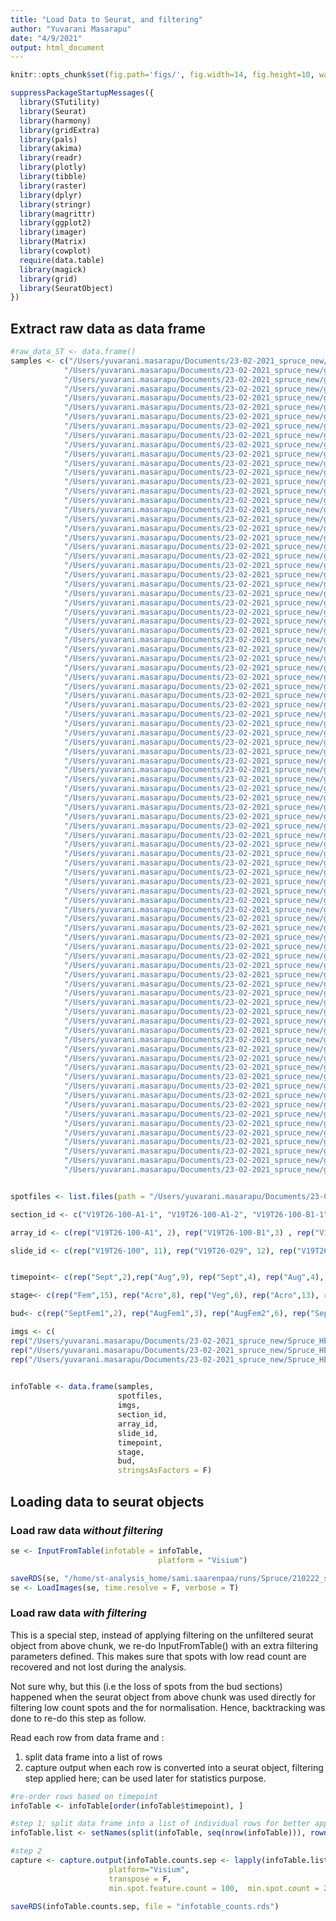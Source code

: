 ```yaml
---
title: "Load Data to Seurat, and filtering"
author: "Yuvarani Masarapu"
date: "4/9/2021"
output: html_document
---
```


```r
knitr::opts_chunk$set(fig.path='figs/', fig.width=14, fig.height=10, warning=FALSE, message=FALSE, echo = FALSE)
```

```r
suppressPackageStartupMessages({
  library(STutility)
  library(Seurat)
  library(harmony)
  library(gridExtra)
  library(pals)
  library(akima)
  library(readr)
  library(plotly)
  library(tibble)
  library(raster)
  library(dplyr)
  library(stringr)
  library(magrittr)
  library(ggplot2)
  library(imager)
  library(Matrix)
  library(cowplot)
  require(data.table)
  library(magick)
  library(grid)
  library(SeuratObject)
})
```

## Extract raw data as data frame
```r
#raw_data_ST <- data.frame()
samples <- c("/Users/yuvarani.masarapu/Documents/23-02-2021_spruce_new/gene_counts/Slide1_V19T26-100_A1_trimmed_stdata.tsv",
            "/Users/yuvarani.masarapu/Documents/23-02-2021_spruce_new/gene_counts/Slide1_V19T26-100_A1_trimmed_stdata.tsv",
            "/Users/yuvarani.masarapu/Documents/23-02-2021_spruce_new/gene_counts/Slide1_V19T26-100_B1_trimmed_stdata.tsv",
            "/Users/yuvarani.masarapu/Documents/23-02-2021_spruce_new/gene_counts/Slide1_V19T26-100_B1_trimmed_stdata.tsv",
            "/Users/yuvarani.masarapu/Documents/23-02-2021_spruce_new/gene_counts/Slide1_V19T26-100_B1_trimmed_stdata.tsv",
            "/Users/yuvarani.masarapu/Documents/23-02-2021_spruce_new/gene_counts/Slide1_V19T26-100_C1_trimmed_stdata.tsv",
            "/Users/yuvarani.masarapu/Documents/23-02-2021_spruce_new/gene_counts/Slide1_V19T26-100_C1_trimmed_stdata.tsv",
            "/Users/yuvarani.masarapu/Documents/23-02-2021_spruce_new/gene_counts/Slide1_V19T26-100_C1_trimmed_stdata.tsv",
            "/Users/yuvarani.masarapu/Documents/23-02-2021_spruce_new/gene_counts/Slide1_V19T26-100_D1_trimmed_stdata.tsv",
            "/Users/yuvarani.masarapu/Documents/23-02-2021_spruce_new/gene_counts/Slide1_V19T26-100_D1_trimmed_stdata.tsv",
            "/Users/yuvarani.masarapu/Documents/23-02-2021_spruce_new/gene_counts/Slide1_V19T26-100_D1_trimmed_stdata.tsv",
            "/Users/yuvarani.masarapu/Documents/23-02-2021_spruce_new/gene_counts/Slide2_V19T26-029_A1_trimmed_stdata.tsv",
            "/Users/yuvarani.masarapu/Documents/23-02-2021_spruce_new/gene_counts/Slide2_V19T26-029_A1_trimmed_stdata.tsv",
            "/Users/yuvarani.masarapu/Documents/23-02-2021_spruce_new/gene_counts/Slide2_V19T26-029_B1_trimmed_stdata.tsv",
            "/Users/yuvarani.masarapu/Documents/23-02-2021_spruce_new/gene_counts/Slide2_V19T26-029_B1_trimmed_stdata.tsv",
            "/Users/yuvarani.masarapu/Documents/23-02-2021_spruce_new/gene_counts/Slide2_V19T26-029_C1_trimmed_stdata.tsv",
            "/Users/yuvarani.masarapu/Documents/23-02-2021_spruce_new/gene_counts/Slide2_V19T26-029_C1_trimmed_stdata.tsv",
            "/Users/yuvarani.masarapu/Documents/23-02-2021_spruce_new/gene_counts/Slide2_V19T26-029_C1_trimmed_stdata.tsv",
            "/Users/yuvarani.masarapu/Documents/23-02-2021_spruce_new/gene_counts/Slide2_V19T26-029_C1_trimmed_stdata.tsv",
            "/Users/yuvarani.masarapu/Documents/23-02-2021_spruce_new/gene_counts/Slide2_V19T26-029_D1_trimmed_stdata.tsv",
            "/Users/yuvarani.masarapu/Documents/23-02-2021_spruce_new/gene_counts/Slide2_V19T26-029_D1_trimmed_stdata.tsv",
            "/Users/yuvarani.masarapu/Documents/23-02-2021_spruce_new/gene_counts/Slide2_V19T26-029_D1_trimmed_stdata.tsv",
            "/Users/yuvarani.masarapu/Documents/23-02-2021_spruce_new/gene_counts/Slide2_V19T26-029_D1_trimmed_stdata.tsv",
            "/Users/yuvarani.masarapu/Documents/23-02-2021_spruce_new/gene_counts/Slide3_V19T26-078_A1_trimmed_stdata.tsv",
            "/Users/yuvarani.masarapu/Documents/23-02-2021_spruce_new/gene_counts/Slide3_V19T26-078_A1_trimmed_stdata.tsv",
            "/Users/yuvarani.masarapu/Documents/23-02-2021_spruce_new/gene_counts/Slide3_V19T26-078_A1_trimmed_stdata.tsv",
            "/Users/yuvarani.masarapu/Documents/23-02-2021_spruce_new/gene_counts/Slide3_V19T26-078_B1_trimmed_stdata.tsv",
            "/Users/yuvarani.masarapu/Documents/23-02-2021_spruce_new/gene_counts/Slide3_V19T26-078_B1_trimmed_stdata.tsv",
            "/Users/yuvarani.masarapu/Documents/23-02-2021_spruce_new/gene_counts/Slide3_V19T26-078_B1_trimmed_stdata.tsv",
            "/Users/yuvarani.masarapu/Documents/23-02-2021_spruce_new/gene_counts/Slide3_V19T26-078_C1_trimmed_stdata.tsv",
            "/Users/yuvarani.masarapu/Documents/23-02-2021_spruce_new/gene_counts/Slide3_V19T26-078_C1_trimmed_stdata.tsv",
            "/Users/yuvarani.masarapu/Documents/23-02-2021_spruce_new/gene_counts/Slide3_V19T26-078_D1_trimmed_stdata.tsv",
            "/Users/yuvarani.masarapu/Documents/23-02-2021_spruce_new/gene_counts/Slide3_V19T26-078_D1_trimmed_stdata.tsv",
            "/Users/yuvarani.masarapu/Documents/23-02-2021_spruce_new/gene_counts/Slide4_V19T26-079_A1_trimmed_stdata.tsv",
            "/Users/yuvarani.masarapu/Documents/23-02-2021_spruce_new/gene_counts/Slide4_V19T26-079_A1_trimmed_stdata.tsv",
            "/Users/yuvarani.masarapu/Documents/23-02-2021_spruce_new/gene_counts/Slide4_V19T26-079_A1_trimmed_stdata.tsv",
            "/Users/yuvarani.masarapu/Documents/23-02-2021_spruce_new/gene_counts/Slide4_V19T26-079_A1_trimmed_stdata.tsv",
            "/Users/yuvarani.masarapu/Documents/23-02-2021_spruce_new/gene_counts/Slide4_V19T26-079_A1_trimmed_stdata.tsv",
            "/Users/yuvarani.masarapu/Documents/23-02-2021_spruce_new/gene_counts/Slide4_V19T26-079_B1_trimmed_stdata.tsv",
            "/Users/yuvarani.masarapu/Documents/23-02-2021_spruce_new/gene_counts/Slide4_V19T26-079_B1_trimmed_stdata.tsv",
            "/Users/yuvarani.masarapu/Documents/23-02-2021_spruce_new/gene_counts/Slide4_V19T26-079_B1_trimmed_stdata.tsv",
            "/Users/yuvarani.masarapu/Documents/23-02-2021_spruce_new/gene_counts/Slide4_V19T26-079_B1_trimmed_stdata.tsv",
            "/Users/yuvarani.masarapu/Documents/23-02-2021_spruce_new/gene_counts/Slide4_V19T26-079_C1_trimmed_stdata.tsv",
            "/Users/yuvarani.masarapu/Documents/23-02-2021_spruce_new/gene_counts/Slide4_V19T26-079_C1_trimmed_stdata.tsv",
            "/Users/yuvarani.masarapu/Documents/23-02-2021_spruce_new/gene_counts/Slide4_V19T26-079_C1_trimmed_stdata.tsv",
            "/Users/yuvarani.masarapu/Documents/23-02-2021_spruce_new/gene_counts/Slide4_V19T26-079_C1_trimmed_stdata.tsv",
            "/Users/yuvarani.masarapu/Documents/23-02-2021_spruce_new/gene_counts/Slide4_V19T26-079_C1_trimmed_stdata.tsv",
            "/Users/yuvarani.masarapu/Documents/23-02-2021_spruce_new/gene_counts/Slide4_V19T26-079_D1_trimmed_stdata.tsv",
            "/Users/yuvarani.masarapu/Documents/23-02-2021_spruce_new/gene_counts/Slide4_V19T26-079_D1_trimmed_stdata.tsv",
            "/Users/yuvarani.masarapu/Documents/23-02-2021_spruce_new/gene_counts/Slide4_V19T26-079_D1_trimmed_stdata.tsv",
            "/Users/yuvarani.masarapu/Documents/23-02-2021_spruce_new/gene_counts/Slide4_V19T26-079_D1_trimmed_stdata.tsv",
            "/Users/yuvarani.masarapu/Documents/23-02-2021_spruce_new/gene_counts/Slide4_V19T26-079_D1_trimmed_stdata.tsv",
            "/Users/yuvarani.masarapu/Documents/23-02-2021_spruce_new/gene_counts/Slide4_V19T26-079_D1_trimmed_stdata.tsv",
            "/Users/yuvarani.masarapu/Documents/23-02-2021_spruce_new/gene_counts/Slide5_V10F24-116_B1_trimmed_stdata.tsv",
            "/Users/yuvarani.masarapu/Documents/23-02-2021_spruce_new/gene_counts/Slide5_V10F24-116_B1_trimmed_stdata.tsv",
            "/Users/yuvarani.masarapu/Documents/23-02-2021_spruce_new/gene_counts/Slide5_V10F24-116_B1_trimmed_stdata.tsv",
            "/Users/yuvarani.masarapu/Documents/23-02-2021_spruce_new/gene_counts/Slide5_V10F24-116_B1_trimmed_stdata.tsv",
            "/Users/yuvarani.masarapu/Documents/23-02-2021_spruce_new/gene_counts/Slide5_V10F24-116_B1_trimmed_stdata.tsv",
            "/Users/yuvarani.masarapu/Documents/23-02-2021_spruce_new/gene_counts/Slide6_V10F24-117_A1_trimmed_stdata.tsv",
            "/Users/yuvarani.masarapu/Documents/23-02-2021_spruce_new/gene_counts/Slide6_V10F24-117_A1_trimmed_stdata.tsv",
            "/Users/yuvarani.masarapu/Documents/23-02-2021_spruce_new/gene_counts/Slide6_V10F24-117_A1_trimmed_stdata.tsv",
            "/Users/yuvarani.masarapu/Documents/23-02-2021_spruce_new/gene_counts/Slide6_V10F24-117_A1_trimmed_stdata.tsv",
            "/Users/yuvarani.masarapu/Documents/23-02-2021_spruce_new/gene_counts/Slide6_V10F24-117_B1_trimmed_stdata.tsv",
            "/Users/yuvarani.masarapu/Documents/23-02-2021_spruce_new/gene_counts/Slide6_V10F24-117_B1_trimmed_stdata.tsv",
            "/Users/yuvarani.masarapu/Documents/23-02-2021_spruce_new/gene_counts/Slide6_V10F24-117_B1_trimmed_stdata.tsv",
            "/Users/yuvarani.masarapu/Documents/23-02-2021_spruce_new/gene_counts/Slide6_V10F24-117_B1_trimmed_stdata.tsv",
            "/Users/yuvarani.masarapu/Documents/23-02-2021_spruce_new/gene_counts/Slide6_V10F24-117_C1_trimmed_stdata.tsv",
            "/Users/yuvarani.masarapu/Documents/23-02-2021_spruce_new/gene_counts/Slide6_V10F24-117_C1_trimmed_stdata.tsv",
            "/Users/yuvarani.masarapu/Documents/23-02-2021_spruce_new/gene_counts/Slide6_V10F24-117_C1_trimmed_stdata.tsv",
            "/Users/yuvarani.masarapu/Documents/23-02-2021_spruce_new/gene_counts/Slide6_V10F24-117_D1_trimmed_stdata.tsv",
            "/Users/yuvarani.masarapu/Documents/23-02-2021_spruce_new/gene_counts/Slide6_V10F24-117_D1_trimmed_stdata.tsv",
            "/Users/yuvarani.masarapu/Documents/23-02-2021_spruce_new/gene_counts/Slide6_V10F24-117_D1_trimmed_stdata.tsv",
            "/Users/yuvarani.masarapu/Documents/23-02-2021_spruce_new/gene_counts/Slide7_V10F24-109_A1_trimmed_stdata.tsv",
            "/Users/yuvarani.masarapu/Documents/23-02-2021_spruce_new/gene_counts/Slide7_V10F24-109_A1_trimmed_stdata.tsv",
            "/Users/yuvarani.masarapu/Documents/23-02-2021_spruce_new/gene_counts/Slide7_V10F24-109_A1_trimmed_stdata.tsv",
            "/Users/yuvarani.masarapu/Documents/23-02-2021_spruce_new/gene_counts/Slide7_V10F24-109_B1_trimmed_stdata.tsv",
            "/Users/yuvarani.masarapu/Documents/23-02-2021_spruce_new/gene_counts/Slide7_V10F24-109_B1_trimmed_stdata.tsv",
            "/Users/yuvarani.masarapu/Documents/23-02-2021_spruce_new/gene_counts/Slide7_V10F24-109_B1_trimmed_stdata.tsv",
            "/Users/yuvarani.masarapu/Documents/23-02-2021_spruce_new/gene_counts/Slide7_V10F24-109_C1_trimmed_stdata.tsv",
            "/Users/yuvarani.masarapu/Documents/23-02-2021_spruce_new/gene_counts/Slide7_V10F24-109_C1_trimmed_stdata.tsv",
            "/Users/yuvarani.masarapu/Documents/23-02-2021_spruce_new/gene_counts/Slide7_V10F24-109_D1_trimmed_stdata.tsv",
            "/Users/yuvarani.masarapu/Documents/23-02-2021_spruce_new/gene_counts/Slide7_V10F24-109_D1_trimmed_stdata.tsv",
            "/Users/yuvarani.masarapu/Documents/23-02-2021_spruce_new/gene_counts/Slide7_V10F24-109_D1_trimmed_stdata.tsv",
            "/Users/yuvarani.masarapu/Documents/23-02-2021_spruce_new/gene_counts/Slide7_V10F24-109_D1_trimmed_stdata.tsv",
            "/Users/yuvarani.masarapu/Documents/23-02-2021_spruce_new/gene_counts/Slide7_V10F24-109_D1_trimmed_stdata.tsv",
            "/Users/yuvarani.masarapu/Documents/23-02-2021_spruce_new/gene_counts/Slide7_V10F24-109_D1_trimmed_stdata.tsv",
            "/Users/yuvarani.masarapu/Documents/23-02-2021_spruce_new/gene_counts/Slide7_V10F24-109_D1_trimmed_stdata.tsv",
            "/Users/yuvarani.masarapu/Documents/23-02-2021_spruce_new/gene_counts/Slide7_V10F24-109_D1_trimmed_stdata.tsv")


spotfiles <- list.files(path = "/Users/yuvarani.masarapu/Documents/23-02-2021_spruce_new/spot_files_from_json", pattern = ".tsv$", full.names = T)

section_id <- c("V19T26-100-A1-1", "V19T26-100-A1-2", "V19T26-100-B1-1", "V19T26-100-B1-2", "V19T26-100-B1-3", "V19T26-100-C1-1", "V19T26-100-C1-2", "V19T26-100-C1-3", "V19T26-100-D1-1", "V19T26-100-D1-2", "V19T26-100-D1-3", "V19T26-029-A1-1", "V19T26-029-A1-2", "V19T26-029-B1-1", "V19T26-029-B1-2", "V19T26-029-C1-1", "V19T26-029-C1-2", "V19T26-029-C1-3", "V19T26-029-C1-4", "V19T26-029-D1-1", "V19T26-029-D1-2", "V19T26-029-D1-3", "V19T26-029-D1-4", "V19T26-078-A1-1", "V19T26-078-A1-2", "V19T26-078-A1-3", "V19T26-078-B1-1", "V19T26-078-B1-2", "V19T26-078-B1-3", "V19T26-078-C1-1", "V19T26-078-C1-2", "V19T26-078-D1-1", "V19T26-078-D1-2", "V19T26-079-A1-1", "V19T26-079-A1-2", "V19T26-079-A1-3", "V19T26-079-A1-4", "V19T26-079-A1-5", "V19T26-079-B1-1", "V19T26-079-B1-2", "V19T26-079-B1-3", "V19T26-079-B1-4", "V19T26-079-C1-1", "V19T26-079-C1-2", "V19T26-079-C1-3", "V19T26-079-C1-4", "V19T26-079-C1-5", "V19T26-079-D1-1", "V19T26-079-D1-2", "V19T26-079-D1-3", "V19T26-079-D1-4", "V19T26-079-D1-5", "V19T26-079-D1-6", "V10F24-116-B1-1", "V10F24-116-B1-2", "V10F24-116-B1-3", "V10F24-116-B1-4", "V10F24-116-B1-5", "V10F24-117-A1-1", "V10F24-117-A1-2", "V10F24-117-A1-3", "V10F24-117-A1-4", "V10F24-117-B1-1", "V10F24-117-B1-2", "V10F24-117-B1-3", "V10F24-117-B1-4", "V10F24-117-C1-1", "V10F24-117-C1-2", "V10F24-117-C1-3", "V10F24-117-D1-1", "V10F24-117-D1-2", "V10F24-117-D1-3", "V10F24-109-A1-1", "V10F24-109-A1-2", "V10F24-109-A1-3", "V10F24-109-B1-1", "V10F24-109-B1-2", "V10F24-109-B1-3", "V10F24-109-C1-1", "V10F24-109-C1-2", "V10F24-109-D1-1", "V10F24-109-D1-2", "V10F24-109-D1-3", "V10F24-109-D1-4", "V10F24-109-D1-5", "V10F24-109-D1-6", "V10F24-109-D1-7", "V10F24-109-D1-8")

array_id <- c(rep("V19T26-100-A1", 2), rep("V19T26-100-B1",3) , rep("V19T26-100-C1",3), rep("V19T26-100-D1", 3), rep("V19T26-029-A1",2), rep("V19T26-029-B1", 2), rep("V19T26-029-C1",4), rep("V19T26-029-D1", 4), rep("V19T26-078-A1",3), rep("V19T26-078-B1", 3), rep("V19T26-078-C1",2), rep("V19T26-078-D1", 2), rep("V19T26-079-A1",5), rep("V19T26-079-B1", 4), rep("V19T26-079-C1",5), rep("V19T26-079-D1", 6), rep("V10F24-116-B1",5), rep("V10F24-117-A1", 4), rep("V10F24-117-B1",4), rep("V10F24-117-C1", 3), rep("V10F24-117-D1",3), rep("V10F24-109-A1", 3), rep("V10F24-109-B1",3), rep("V10F24-109-C1", 2), rep("V10F24-109-D1",8))

slide_id <- c(rep("V19T26-100", 11), rep("V19T26-029", 12), rep("V19T26-078", 10), rep("V19T26-079", 20), rep("V10F24-116",5), rep("V10F24-117", 14), rep("V10F24-109",16))


timepoint<- c(rep("Sept",2),rep("Aug",9), rep("Sept",4), rep("Aug",4), rep("Sept",4), rep("Oct",10), rep("Sept",14), rep("Aug",15), rep("Sept",4), rep("Oct",14), rep("Aug",4), rep("Sept",4))

stage<- c(rep("Fem",15), rep("Acro",8), rep("Veg",6), rep("Acro",13), rep("Veg",16), rep("Acro",4), rep("Veg",7), rep("Acro",3), rep("Fem",8), rep("Veg",8))

bud<- c(rep("SeptFem1",2), rep("AugFem1",3), rep("AugFem2",6), rep("SeptFem2",2), rep("SeptFem3",2), rep("AugAcro1",2), rep("AugAcro2",2), rep("SeptAcro1",4), rep("OctVeg1",3), rep("OctVeg2",3), rep("OctAcro1",2), rep("OctAcro2",2), rep("SeptAcro2",5), rep("SeptAcro3",4), rep("SeptVeg1",3), rep("SeptVeg2",2), rep("AugVeg1",3), rep("AugVeg2",3), rep("AugVeg3",5), rep("AugAcro3",4), rep("SeptVeg3",4), rep("OctVeg3",3), rep("OctAcro3",3), rep("OctFem1",3), rep("OctFem2",3), rep("OctFem3",2), rep("AugVeg4",4), rep("SeptVeg4",4))

imgs <- c(
rep("/Users/yuvarani.masarapu/Documents/23-02-2021_spruce_new/Spruce_HE_images/Slide1_V19T26-100_A1_SeptFem1.jpg",2),    rep("/Users/yuvarani.masarapu/Documents/23-02-2021_spruce_new/Spruce_HE_images/Slide1_V19T26-100_B1_AugFem1.jpg",3), rep("/Users/yuvarani.masarapu/Documents/23-02-2021_spruce_new/Spruce_HE_images/Slide1_V19T26-100_C1_AugFem2.jpg",3), 
rep("/Users/yuvarani.masarapu/Documents/23-02-2021_spruce_new/Spruce_HE_images/Slide1_V19T26-100_D1_AugFem2.jpg",3),
rep("/Users/yuvarani.masarapu/Documents/23-02-2021_spruce_new/Spruce_HE_images/Slide2_V19T26-029_A1_SeptFem2.jpg",2), rep("/Users/yuvarani.masarapu/Documents/23-02-2021_spruce_new/Spruce_HE_images/Slide2_V19T26-029_B1_SeptFem3.jpg",2), rep("/Users/yuvarani.masarapu/Documents/23-02-2021_spruce_new/Spruce_HE_images/Slide2_V19T26-029_C1_AugAcro1_2.jpg",4), rep("/Users/yuvarani.masarapu/Documents/23-02-2021_spruce_new/Spruce_HE_images/Slide2_V19T26-029_D1_SeptAcro1.jpg",4), rep("/Users/yuvarani.masarapu/Documents/23-02-2021_spruce_new/Spruce_HE_images/Slide3_V19T26-078_A1_OctVeg1.jpg",3), rep("/Users/yuvarani.masarapu/Documents/23-02-2021_spruce_new/Spruce_HE_images/Slide3_V19T26-078_B1_OctVeg2.jpg",3), rep("/Users/yuvarani.masarapu/Documents/23-02-2021_spruce_new/Spruce_HE_images/Slide3_V19T26-078_C1_OctAcro1.jpg",2), rep("/Users/yuvarani.masarapu/Documents/23-02-2021_spruce_new/Spruce_HE_images/Slide3_V19T26-078_D1_OctAcro2.jpg",2), rep("/Users/yuvarani.masarapu/Documents/23-02-2021_spruce_new/Spruce_HE_images/Slide4_V19T26-079_A1_SeptAcro2.jpg",5), rep("/Users/yuvarani.masarapu/Documents/23-02-2021_spruce_new/Spruce_HE_images/Slide4_V19T26-079_B1_SeptAcro3.jpg",4), rep("/Users/yuvarani.masarapu/Documents/23-02-2021_spruce_new/Spruce_HE_images/Slide4_V19T26-079_C1_SeptVeg1_2.jpg",5), rep("/Users/yuvarani.masarapu/Documents/23-02-2021_spruce_new/Spruce_HE_images/Slide4_V19T26-079_D1_AugVeg1_2.jpg",6), rep("/Users/yuvarani.masarapu/Documents/23-02-2021_spruce_new/Spruce_HE_images/Slide5_V10F24-116_B1_AugVeg3.jpg",5), rep("/Users/yuvarani.masarapu/Documents/23-02-2021_spruce_new/Spruce_HE_images/Slide6_V10F24-117_A1_AugAcro3.jpg",4), rep("/Users/yuvarani.masarapu/Documents/23-02-2021_spruce_new/Spruce_HE_images/Slide6_V10F24-117_B1_SeptVeg3.jpg",4), rep("/Users/yuvarani.masarapu/Documents/23-02-2021_spruce_new/Spruce_HE_images/Slide6_V10F24-117_C1_OctVeg3.jpg",3), rep("/Users/yuvarani.masarapu/Documents/23-02-2021_spruce_new/Spruce_HE_images/Slide6_V10F24-117_D1_OctAcro3.jpg",3), rep("/Users/yuvarani.masarapu/Documents/23-02-2021_spruce_new/Spruce_HE_images/Slide7_V10F24-109_A1_OctFem1.jpg",3), rep("/Users/yuvarani.masarapu/Documents/23-02-2021_spruce_new/Spruce_HE_images/Slide7_V10F24-109_B1_OctFem2.jpg",3), rep("/Users/yuvarani.masarapu/Documents/23-02-2021_spruce_new/Spruce_HE_images/Slide7_V10F24-109_C1_OctFem3.jpg",2), rep("/Users/yuvarani.masarapu/Documents/23-02-2021_spruce_new/Spruce_HE_images/Slide7_V10F24-109_D1_AugVeg4_SeptVeg4.jpg",8))
  

infoTable <- data.frame(samples, 
                        spotfiles, 
                        imgs, 
                        section_id,
                        array_id,
                        slide_id,
                        timepoint,
                        stage,
                        bud,
                        stringsAsFactors = F)
```

## Loading data to seurat objects

### Load raw data *without filtering*

```r
se <- InputFromTable(infotable = infoTable, 
                                 platform = "Visium")

saveRDS(se, "/home/st-analysis_home/sami.saarenpaa/runs/Spruce/210222_spruce_raw_data.rds")
se <- LoadImages(se, time.resolve = F, verbose = T)
```

### Load raw data *with filtering*

This is a special step, instead of applying filtering on the unfiltered seurat object from above chunk, we re-do InputFromTable() with an extra filtering parameters defined. This makes sure that spots with low read count are recovered and not lost during the analysis.

Not sure why, but this (i.e the loss of spots from the bud sections) happened when the seurat object from above chunk was used directly for filtering low count spots and the for normalisation. Hence, backtracking was done to re-do this step as follow.

Read each row from data frame and :

1. split data frame into a list of rows
2. capture output when each row is converted into a seurat object, filtering step applied here; can be used later for statistics purpose.

```r
#re-order rows based on timepoint
infoTable <- infoTable[order(infoTable$timepoint), ]

#step 1; split data frame into a list of individual rows for better application
infoTable.list <- setNames(split(infoTable, seq(nrow(infoTable))), rownames(infoTable))

#step 2
capture <- capture.output(infoTable.counts.sep <- lapply(infoTable.list, function(x)  InputFromTable(x, 
                      platform="Visium",
                      transpose = F, 
                      min.spot.feature.count = 100,  min.spot.count = 200) ))

saveRDS(infoTable.counts.sep, file = "infotable_counts.rds")
```